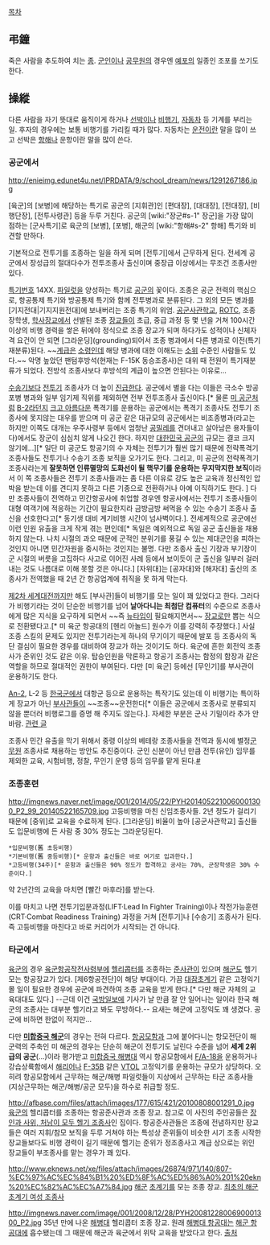[[목차]]
== 弔鐘 ==
죽은 사람을 추도하여 치는 [[종]]. [[군인]]이나 [[공무원]]의 경우엔 [[예포]]의 일종인 조포를 쏘기도 한다.
== 操縱 ==
다른 사람을 자기 뜻대로 움직이게 하거나 [[선박]]이나 [[비행기]], [[자동차]] 등 기계를 부리는 일. 후자의 경우에는 보통 비행기를 가리킬 때가 많다. 자동차는 [[운전]]이란 말을 많이 쓰고 선박은 [[항해]]나 운항이란 말을 많이 쓴다.
=== 공군에서 ===
http://enieimg.edunet4u.net/IPRDATA/9/school_dream/news/1291267186.jpg

[육군]의 [보병]에 해당하는 특기로 공군의 [지휘관]인 [편대장], [대대장], [전대장], [비행단장], [전투사령관] 등을 두루 거친다. 공군의 [wiki:"장군#s-1" 장군]을 가장 많이 점하는 [군사특기]로 육군의 [보병], [포병], 해군의 [wiki:"항해#s-2" 항해] 특기와 비견할 만하다.

기본적으로 전투기를 조종하는 일을 하게 되며 [전투기]에서 근무하게 된다. 전세계 공군에서 장성급의 절대다수가 전투조종사 출신이며 중장급 이상에서는 무조건 조종사만 있다.

[[특기번호]] 14XX. [[파일럿]]을 양성하는 특기로 [[공군]]의 꽃이다. 조종은 공군 전력의 핵심으로, 항공통제 특기와 방공통제 특기와 함께 전투병과로 분류된다. 그 외의 모든 병과를 [기지전대|기지지원전대]에 보내버리는 조종 특기의 위엄. [[공군사관학교]], [[ROTC]], 조종장학생, [[학사장교]]에서 선발된 조종 [[장교]]들이 초급, 중급 과정 등 몇 년을 거쳐 100시간 이상의 비행 경력을 쌓은 뒤에야 정식으로 조종 장교가 되며 하다가도 성적이나 신체자격 요건이 안 되면 [그라운딩](grounding)되어서 조종 병과에서 다른 병과로 이전(특기 재분류)된다. ~~[[계급]]은 [[소령]]인데 해당 병과에 대한 이해도는 [[소위]] 수준인 사람들도 있다.~~ 악명 높았던 팬텀후방석(현재는 F-15K 동승조종사)은 대위 때 전원이 특기재분류가 되었다. 전방석 조종사보다 후방석의 계급이 높으면 안된다는 이유로...

[[수송기]]보다 [[전투기]] 조종사가 더 높이 [[진급]]한다. 공군에서 별을 다는 이들은 극소수 방공포병 병과와 일부 임기제 직위를 제외하면 전부 전투조종사 출신이다.[* 물론 [[미 공군]]처럼 [[B-2]]라던지 [[크고 아름다운]] 폭격기를 운용하는 공군에서는 폭격기 조종사도 전투기 조종사에 못지않는 대우를 받으며 미 공군 같은 대규모의 공군에서는 비조종병과(라고는 하지만 이쪽도 대개는 우주사령부 등에서 엄청난 [[공밀레]]를 견뎌내고 살아남은 용자들이다)에서도 장군이 심심치 않게 나오긴 한다. 하지만 [[대한민국 공군]]의 규모는 결코 크지 않기에...][* 일단 미 공군도 항공기의 수 자체는 전투기가 훨씬 많기 때문에 전략폭격기 조종사들도 전투기나 수송기 조종 보직을 오가기도 한다. 그리고, 미 공군의 전략폭격기 조종사라는게 '''잘못하면 인류멸망의 도화선이 될 핵무기를 운용하는 무지막지한 보직'''이라서 이 쪽 조종사들은 전투기 조종사들과는 좀 다른 이유로 강도 높은 교육과 정신적인 압박을 받는데 이를 견디지 못하고 다른 기종으로 전환하거나 아예 이직하기도 한다. ] 다만 조종사들이 전역하고 민간항공사에 취업할 경우엔 항공사에서는 전투기 조종사들이 대형 여객기에 적응하는 기간이 필요한지라 금방금방 써먹을 수 있는 수송기 조종사 출신을 선호한다고[* 동기생 대비 계기비행 시간이 넘사벽이다.]. 전세계적으로 공군에선 이런 인원 유출을 크게 작게 겪는 편인데[* 독일은 예외적으로 독일 공군 출신들을 채용하지 않는다. 나치 시절의 과오 때문에 군적인 분위기를 풍길 수 있는 제대군인을 피하는 것인지 아니면 민간자원을 중시하는 것인지는 불명. 다만 조종사 출신 기장과 부기장이 군 시절의 버릇을 고집하다 사고로 이어진 사례 등에서 보이듯이 군 출신을 일부러 걸러내는 것도 나름대로 이해 못할 것은 아니다.] [자위대]는 [공자대]와 [해자대] 출신의 조종사가 전역했을 때 2년 간 항공업계에 취직을 못 하게 막는다.

[[제2차 세계대전]]까지만 해도 [부사관]들이 비행기를 모는 일이 꽤 있었다고 한다. 그러다가 비행기라는 것이 단순한 비행기를 넘어 '''날아다니는 최첨단 컴퓨터'''의 수준으로 조종사에게 많은 지식을 요구하게 되면서 ~~즉 [[뉴타입]]이 필요해지면서~~ [[장교]]로만 뽑는 식으로 전환됐다고.[* 미 육군 항공대의 [헨리 아놀드] 원수가 이를 강력히 주장했다.] 사실 조종 스킬의 문제도 있지만 전투기라는게 하나의 무기이기 때문에 발포 등 조종사의 독단 결심이 필요한 경우를 대비하여 장교가 하는 것이기도 하다. 육군에 흔한 회전익 조종사가 준위인 것도 같은 이유. 탑승인원을 막론하고 항공기 조종사는 함정의 함장과 같은 역할을 하므로 절대적인 권한이 부여된다. 다만 [미 육군] 등에선 [무인기]를 부사관이 운용하기도 한다.

[[An-2]], L-2 등 [[한국군]]에서 대항군 등으로 운용하는 특작기도 있는데 이 비행기는 특이하게 장교가 아닌 [[부사관]]들이 ~~조종~~운전한다[* 이들은 공군에서 조종사로 분류되지 않을 뿐더러 비행로그를 증명 해 주지도 않는다.]. 자세한 부분은 군사 기밀이라 추가 안 바람. [http://bemil.chosun.com/nbrd/gallery/view.html?b_bbs_id=10044&num=100557 관련 글]

조종사 민간 유출을 막기 위해서 중령 이상의 베테랑 조종사들을 전역과 동시에 별정[[군무원]] 조종사로 채용하는 방안도 추진중이다. 군인 신분이 아닌 만큼 전투(유인) 임무를 제외한 교육, 시험비행, 정찰, 무인기 운영 등의 임무를 맡게 된다.[http://military.asiae.co.kr/view.htm?sec=military9&uid=2011122909393847954 #]
=== 조종훈련 ===
http://imgnews.naver.net/image/001/2014/05/22/PYH2014052210060001300_P2_99_20140522165709.jpg
고등비행을 마친 신임조종사들. 2년 정도가 걸리기 때문에 [중위]로 교육을 수료하게 된다. [그라운딩] 비율이 높아 [공군사관학교] 출신들도 입문비행에 든 사람 중 30% 정도는 그라운딩된다.

 *입문비행(舊 초등비행)
 *기본비행(舊 중등비행)[* 운항과 출신들은 바로 여기로 입과한다.]
 *고등비행(34주)[* 운항과 출신들은 90% 정도가 합격하고 공사는 70%, 군장학생은 30% 수준이다.]

약 2년간의 교육을 마치면 [빨간 마후라]를 받는다.

이를 마치고 나면 전투기입문과정(LIFT·Lead In Fighter Training)이나 작전가능훈련(CRT·Combat Readiness Training) 과정을 거쳐 [전투기]나 [수송기] 조종사가 된다. 즉 고등비행을 마친다고 바로 커리어가 시작되는 건 아니다.
=== 타군에서 ===
[[육군]]의 경우 [[육군항공작전사령부]]에 [[헬리콥터]]를 조종하는 [[준사관]]이 있으며 [[해군]]도 헬기 모는 항공장교가 있다. [제6항공전단]이 해당 부대이다. 가끔 [[대잠초계기]] 같은 고정익기 몰 일이 필요한 경우에 공군에 파견하여 조종 교육을 받게 한다.[* 다만 해군 자체의 교육대대도 있다.] --근데 이건 [[국방일보]]에 기사가 날 만큼 잘 안 일어나는 일이라 한국 해군의 조종사는 대부분 헬기라고 봐도 무방하다.-- 요새는 해군에 고정익도 꽤 생겼다. 공군에 비하면 한없이 적지만...

다만 '''[[미합중국 해군]]'''의 경우는 전혀 다르다. [[항공모함]]과 그에 붙어다니는 항모전단이 해군력의 주축인 미 해군의 경우는 단순히 해군이 전투기도 날린다 수준을 넘어 '''세계 2위급의 공군'''(...)이라 평가받고 [[미합중국 해병대]] 역시 항공모함에서 [[F/A-18]]을 운용하거나 강습상륙함에서 [[해리어]]나 [[F-35]]B 같은 [[VTOL]] 고정익기를 운용하는 규모가 상당하다. 오히려 항공모함에서 근무하는 해군/해병 파일럿들이 지상에서 근무하는 타군 조종사들(지상근무하는 해군/해병/공군 모두)을 하수로 취급할 정도.

http://afbase.com/files/attach/images/177/615/421/20100808001291_0.jpg
[[육군]]의 헬리콥터를 조종하는 항공준사관과 조종 장교. 참고로 이 사진의 주인공들은 [http://news.mk.co.kr/newsRead.php?sc=30000021&cm=%EC%A0%95%EC%B9%98%20%EC%A3%BC%EC%9A%94%EA%B8%B0%EC%82%AC&year=2010&no=426750&selFlag=&relatedcode=&wonNo=&sID=302 장인과 사위, 처남이 모두 헬기 조종사]인 집이다. 항공준사관들은 조종에 전념하지만 장교들은 여러 지휘/참모 보직을 두루 거쳐야 하는 특성상 준위들이 비슷한 시기 조종 시작한 장교들보다도 비행 경력이 길기 때문에 헬기는 준위가 정조종사고 계급 상으로는 위인 장교들이 부조종사를 맡는 경우가 꽤 있다.

http://www.eknews.net/xe/files/attach/images/26874/971/140/807-%EC%97%AC%EC%84%B1%20%ED%8F%AC%ED%86%A0%201%20ekn%20%EC%82%AC%EC%A7%84.jpg
[[해군]] [[초계기]]를 모는 조종 장교. [http://www.eknews.net/xe/?mid=kr_politics&category=26880&document_srl=140971&sort_index=readed_count&order_type=desc 최초의 해군 초계기 여성 조종사]

http://imgnews.naver.com/image/001/2008/12/28/PYH2008122800690001300_P2.jpg
35년 만에 나온 [[해병대]] 헬리콥터 조종 장교. 원래 [[해병대 항공대]]는 [[해군 항공대]]에 흡수됐는데 그 때문에 해군과 육군에서 위탁 교육을 받았다고 한다. [http://www.bobaedream.co.kr/board/bulletin/view.php?No=46785&code=army 출처]
